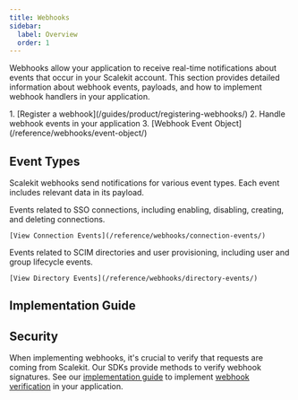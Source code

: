 ```yaml
---
title: Webhooks
sidebar:
  label: Overview
  order: 1
---
```



Webhooks allow your application to receive real-time notifications about events that occur in your Scalekit account. This section provides detailed information about webhook events, payloads, and how to implement webhook handlers in your application.

<Steps>
  1. [Register a webhook](/guides/product/registering-webhooks/)
  2. Handle webhook events in your application
  3. [Webhook Event Object](/reference/webhooks/event-object/)
</Steps>


## Event Types

Scalekit webhooks send notifications for various event types. Each event includes relevant data in its payload.

<CardGrid>
  <Card title="Connection Events" icon="setting">
    Events related to SSO connections, including enabling, disabling, creating, and deleting connections.

    [View Connection Events](/reference/webhooks/connection-events/)
  </Card>
  <Card title="Directory Events" icon="random">
    Events related to SCIM directories and user provisioning, including user and group lifecycle events.

    [View Directory Events](/reference/webhooks/directory-events/)
  </Card>
</CardGrid>

## Implementation Guide

<LinkCard
  title="Webhook Best Practices"
  description="Best practices for implementing webhook handlers in your application"
  href="/guides/extended/webhook-best-practices/"
/>

## Security

When implementing webhooks, it's crucial to verify that requests are coming from Scalekit. Our SDKs provide methods to verify webhook signatures. See our [implementation guide](/guides/extended/webhook-best-practices/) to implement [webhook verification](/guides/extended/webhook-best-practices/#1-verify-webhook-signatures) in your application.